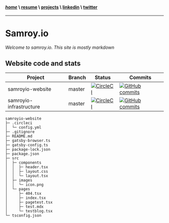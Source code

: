 #### [*home*](/) \ [resume](resume) \ [projects](projects) \ [linkedin](https://www.linkedin.com/in/samroy92/) \ [twitter]()
---
# Samroy.io

_Welcome to samroy.io. This site is mostly markdown_

## Website code and stats

**Project**|**Branch**|**Status**|**Commits**
---|---|---|---
samroyio-website|master|[![CircleCI](https://circleci.com/gh/samroy92/samroyio-website/tree/master.svg?style=svg)](https://circleci.com/gh/samroy92/samroyio-website/tree/master)|[![GitHub commits](https://badgen.net/github/commits/samroy92/samroyio-website)](https://GitHub.com/samroy92/samroyio-website/commit/)
samroyio-infrastructure|master|[![CircleCI](https://circleci.com/gh/samroy92/samroyio-infrastructure/tree/master.svg?style=svg)](https://circleci.com/gh/samroy92/samroyio-infrastructure/tree/master)|[![GitHub commits](https://badgen.net/github/commits/samroy92/samroyio-infrastructure)](https://GitHub.com/samroy92/samroyio-infrastructure/commit/)


```
samroyio-website
├─ .circleci
│  └─ config.yml
├─ .gitignore
├─ README.md
├─ gatsby-browser.ts
├─ gatsby-config.ts
├─ package-lock.json
├─ package.json
├─ src
│  ├─ components
│  │  ├─ header.tsx
│  │  ├─ layout.css
│  │  └─ layout.tsx
│  ├─ images
│  │  └─ icon.png
│  └─ pages
│     ├─ 404.tsx
│     ├─ index.tsx
│     ├─ pagetest.tsx
│     ├─ test.mdx
│     └─ testblog.tsx
└─ tsconfig.json
```